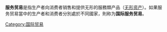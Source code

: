 {{Expand language|1=en|time=2021-04-12T15:38:54+00:00}}
'''服务贸易'''是指生产者向消费者销售和提供无形的服務類产品（[[无形资产|无形资产]]）。如果服务贸易當中的生产者和消费者分別處於不同國家，則称为'''国际服务贸易'''。

[[Category:国际贸易|Category:国际贸易]]